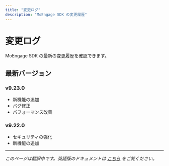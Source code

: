 ```yaml
---
title: "変更ログ"
description: "MoEngage SDK の変更履歴"
---
```


# 変更ログ

MoEngage SDK の最新の変更履歴を確認できます。

## 最新バージョン

### v9.23.0
- 新機能の追加
- バグ修正
- パフォーマンス改善

### v9.22.0
- セキュリティの強化
- 新機能の追加

---

*このページは翻訳中です。英語版のドキュメントは [こちら](/hc/en-us/articles/39753601645332-Changelog) をご覧ください。*
